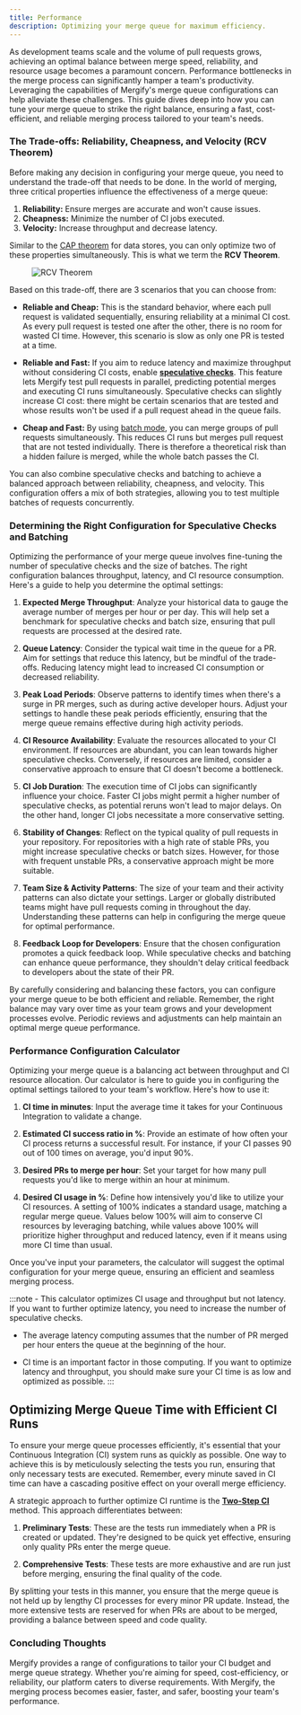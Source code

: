 ```yaml
---
title: Performance
description: Optimizing your merge queue for maximum efficiency.
---
```



As development teams scale and the volume of pull requests grows, achieving an
optimal balance between merge speed, reliability, and resource usage becomes a
paramount concern. Performance bottlenecks in the merge process can
significantly hamper a team's productivity. Leveraging the capabilities of
Mergify's merge queue configurations can help alleviate these challenges. This
guide dives deep into how you can tune your merge queue to strike the right
balance, ensuring a fast, cost-efficient, and reliable merging process tailored
to your team's needs.

### The Trade-offs: Reliability, Cheapness, and Velocity (RCV Theorem)

Before making any decision in configuring your merge queue, you need to
understand the trade-off that needs to be done. In the world of merging, three
critical properties influence the effectiveness of a merge queue:

1. **Reliability:** Ensure merges are accurate and won't cause issues.
2. **Cheapness:** Minimize the number of CI jobs executed.
3. **Velocity:** Increase throughput and decrease latency.

Similar to the [CAP theorem](https://en.wikipedia.org/wiki/CAP_theorem) for
data stores, you can only optimize two of these properties simultaneously. This
is what we term the **RCV Theorem**.

<figure style={{ maxWidth: '66%', margin: 'auto' }}>
  <img src={rcvDiagram} alt="RCV Theorem" />
</figure>

Based on this trade-off, there are 3 scenarios that you can choose from:

- **Reliable and Cheap:** This is the standard behavior, where each pull
  request is validated sequentially, ensuring reliability at a minimal CI cost.
  As every pull request is tested one after the other, there is no room for
  wasted CI time. However, this scenario is slow as only one PR is tested at a
  time.

- **Reliable and Fast:** If you aim to reduce latency and maximize throughput
  without considering CI costs, enable **[speculative
  checks](speculative-checks)**. This feature lets Mergify test pull requests
  in parallel, predicting potential merges and executing CI runs
  simultaneously. Speculative checks can slightly increase CI cost: there might
  be certain scenarios that are tested and whose results won't be used if a
  pull request ahead in the queue fails.

- **Cheap and Fast:** By using [batch mode](batches), you can merge groups of
  pull requests simultaneously. This reduces CI runs but merges pull request
  that are not tested individually. There is therefore a theoretical risk than
  a hidden failure is merged, while the whole batch passes the CI.
  
You can also combine speculative checks and batching to achieve a balanced
approach between reliability, cheapness, and velocity. This configuration
offers a mix of both strategies, allowing you to test multiple batches of
requests concurrently.

### Determining the Right Configuration for Speculative Checks and Batching

Optimizing the performance of your merge queue involves fine-tuning the number
of speculative checks and the size of batches. The right configuration balances
throughput, latency, and CI resource consumption. Here's a guide to help you
determine the optimal settings:

1. **Expected Merge Throughput**: Analyze your historical data to gauge the
   average number of merges per hour or per day. This will help set a benchmark
   for speculative checks and batch size, ensuring that pull requests are
   processed at the desired rate.

2. **Queue Latency**: Consider the typical wait time in the queue for a PR. Aim
   for settings that reduce this latency, but be mindful of the trade-offs.
   Reducing latency might lead to increased CI consumption or decreased
   reliability.

3. **Peak Load Periods**: Observe patterns to identify times when there's a
   surge in PR merges, such as during active developer hours. Adjust your
   settings to handle these peak periods efficiently, ensuring that the merge
   queue remains effective during high activity periods.

4. **CI Resource Availability**: Evaluate the resources allocated to your CI
   environment. If resources are abundant, you can lean towards higher
   speculative checks. Conversely, if resources are limited, consider a
   conservative approach to ensure that CI doesn't become a bottleneck.

5. **CI Job Duration**: The execution time of CI jobs can significantly
   influence your choice. Faster CI jobs might permit a higher number of
   speculative checks, as potential reruns won't lead to major delays. On the
   other hand, longer CI jobs necessitate a more conservative setting.

6. **Stability of Changes**: Reflect on the typical quality of pull requests in
   your repository. For repositories with a high rate of stable PRs, you might
   increase speculative checks or batch sizes. However, for those with frequent
   unstable PRs, a conservative approach might be more suitable.

7. **Team Size & Activity Patterns**: The size of your team and their activity
   patterns can also dictate your settings. Larger or globally distributed
   teams might have pull requests coming in throughout the day. Understanding
   these patterns can help in configuring the merge queue for optimal
   performance.

8. **Feedback Loop for Developers**: Ensure that the chosen configuration
   promotes a quick feedback loop. While speculative checks and batching can
   enhance queue performance, they shouldn't delay critical feedback to
   developers about the state of their PR.

By carefully considering and balancing these factors, you can configure your
merge queue to be both efficient and reliable. Remember, the right balance may
vary over time as your team grows and your development processes evolve.
Periodic reviews and adjustments can help maintain an optimal merge queue
performance.

### Performance Configuration Calculator

Optimizing your merge queue is a balancing act between throughput and CI
resource allocation. Our calculator is here to guide you in configuring the
optimal settings tailored to your team's workflow. Here's how to use it:

1. **CI time in minutes**: Input the average time it takes for your Continuous
   Integration to validate a change.

2. **Estimated CI success ratio in %**: Provide an estimate of how often your
   CI process returns a successful result. For instance, if your CI passes 90
   out of 100 times on average, you'd input 90%.

3. **Desired PRs to merge per hour**: Set your target for how many pull
   requests you'd like to merge within an hour at minimum.

4. **Desired CI usage in %**: Define how intensively you'd like to utilize your
   CI resources. A setting of 100% indicates a standard usage, matching a
   regular merge queue. Values below 100% will aim to conserve CI resources by
   leveraging batching, while values above 100% will prioritize higher
   throughput and reduced latency, even if it means using more CI time than
   usual.

Once you've input your parameters, the calculator will suggest the optimal
configuration for your merge queue, ensuring an efficient and seamless merging
process.

<MergeQueueCalculator client:only="react"/>
:::note
  - This calculator optimizes CI usage and throughput but not latency. 
    If you want to further optimize latency, you need to increase 
    the number of speculative checks.

  - The average latency computing assumes that the number of PR merged per hour 
    enters the queue at the beginning of the hour.

  - CI time is an important factor in those computing. If you want to optimize
    latency and throughput, you should make sure your CI time is as low and
    optimized as possible.
:::

## Optimizing Merge Queue Time with Efficient CI Runs

To ensure your merge queue processes efficiently, it's essential that your
Continuous Integration (CI) system runs as quickly as possible. One way to
achieve this is by meticulously selecting the tests you run, ensuring that only
necessary tests are executed. Remember, every minute saved in CI time can have
a cascading positive effect on your overall merge efficiency.

A strategic approach to further optimize CI runtime is the [**Two-Step
CI**](two-step) method. This approach differentiates between:

1. **Preliminary Tests**: These are the tests run immediately when a PR is
created or updated. They're designed to be quick yet effective, ensuring only
quality PRs enter the merge queue.

2. **Comprehensive Tests**: These tests are more exhaustive and are run just
before merging, ensuring the final quality of the code.

By splitting your tests in this manner, you ensure that the merge queue is not
held up by lengthy CI processes for every minor PR update. Instead, the more
extensive tests are reserved for when PRs are about to be merged, providing a
balance between speed and code quality.

### Concluding Thoughts

Mergify provides a range of configurations to tailor your CI budget and merge
queue strategy. Whether you're aiming for speed, cost-efficiency, or
reliability, our platform caters to diverse requirements. With Mergify, the
merging process becomes easier, faster, and safer, boosting your team's
performance.
